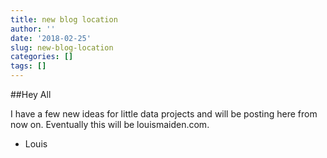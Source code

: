 ```yaml
---
title: new blog location
author: ''
date: '2018-02-25'
slug: new-blog-location
categories: []
tags: []
---
```


##Hey All

I have a few new ideas for little data projects and will be posting here from now on. Eventually this will be louismaiden.com.


- Louis